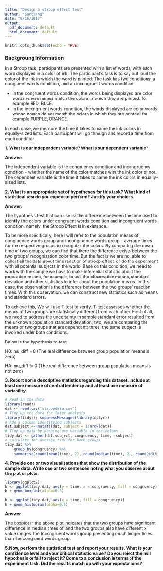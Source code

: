 ```yaml
---
title: "Design a stroop effect test"
author: "SongTang"
date: "9/16/2017"
output:
  pdf_document: default
  html_document: default
---
```


```r
knitr::opts_chunk$set(echo = TRUE)
```

### Backgroung Information
In a Stroop task, participants are presented with a list of words, with each word displayed in a color of ink. The participant’s task is to say out loud the color of the ink in which the word is printed. 
The task has two conditions: a congruent words condition, and an incongruent words condition. 

- In the congruent words condition, the words being displayed are color words whose names match the colors in which they are printed: for example RED, BLUE. 
- In the incongruent words condition, the words displayed are color words whose names do not match the colors in which they are printed: for example PURPLE, ORANGE. 

In each case, we measure the time it takes to name the ink colors in equally-sized lists. Each participant will go through and record a time from each condition.


**1. What is our independent variable? What is our dependent variable? **

**Answer:**

The independent variable is the congruency condition and incongruency condition - whether the name of the color matches with the ink color or not. The dependent variable is the time it takes to name the ink colors in equally-sized lists.

**2.  What is an appropriate set of hypotheses for this task? What kind of statistical test do you expect to perform? Justify your choices.**

**Answer:**

The hypothesis test that can use is: the difference between the time used to identify the colors under congruent words condition and incongruent words condition, namely, the Stroop Effect is in existence.

To be more specifically, here I will refer to the population means of congruence words group and incongruence words group - average times for the respective groups to recognize the colors. By comparing the mean time of two groups, we can find that there the difference exists between the two groups' recognization color time. But the fact is we are not able to collect all the data about time reaction of stroop effect, or do the experiment with all potential subjects in the world. 
Base on this condition, we need to work with the sample we have to make inferential statistic about the population means, for example, to use the observation means, standard deviation and other statistics to infer about the population means. In this case, the observation is the difference between the two groups’ reaction times. With this observation, we can construct new statistics such as means and standard errors.

To achieve this, We will use T-test to verify. T-test assesses whether the means of two groups are statistically different from each other. First of all, we need to address the uncertainty in sample standard error resulted from the unknown population standard deviation; two, we are comparing the means of two groups that are dependent; three, the same subject is involved under both conditions.

Below is the hypothesis to test:

H0: mu_diff = 0 (The real difference between group population means is zero)

HA: mu_diff != 0 (The real difference between group population means is not zero)



**3. Report some descriptive statistics regarding this dataset. Include at least one measure of central tendency and at least one measure of variability.**

```r
# Read in the data
library(readr)
dat <- read.csv("stroopdata.csv")
# Tidy up the data for later analysis
library(tidyr); suppressMessages(library(dplyr)) 
# Add a column identifying subjects
dat.subject <- mutate(dat, subject = 1:nrow(dat))
# Tidy up data by keeping one variable in one column
tidy.dat <- gather(dat.subject, congruency, time, -subject)
# Calculate the average time for both groups
tidy.dat %>%
    group_by(congruency) %>%
    summarise(round(mean(time), 2), round(median(time), 2), round(sd(time), 2), round(var(time), 2))
```


**4. Provide one or two visualizations that show the distribution of the sample data. Write one or two sentences noting what you observe about the plot or plots.**

```r
library(ggplot2)
b <- ggplot(tidy.dat, aes(y = time, x = congruency, fill = congruency))
b + geom_boxplot(alpha=0.3)
```
```r
h <- ggplot(tidy.dat, aes(x = time, fill = congruency))
h + geom_histogram(alpha=0.5)
```

**Answer**

The boxplot in the above plot indicates that the two groups have significant difference in median times of, and the two groups also have different x value ranges. the Incongruent words group presenting much longer times than the congruent words group.

**5.Now, perform the statistical test and report your results. What is your confidence level and your critical statistic value? Do you reject the null hypothesis or fail to reject it? Come to a conclusion in terms of the experiment task. Did the results match up with your expectations?**